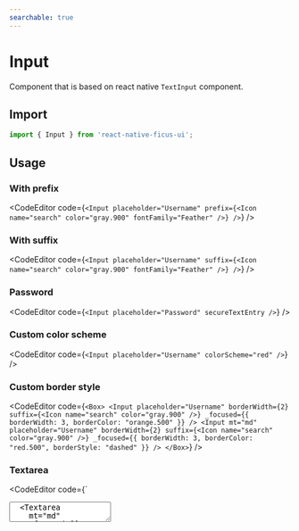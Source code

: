 ```yaml
---
searchable: true
---
```



# Input

Component that is based on react native `TextInput` component.

## Import

```js
import { Input } from 'react-native-ficus-ui';
```

## Usage

### With prefix

<CodeEditor code={`<Input
  placeholder="Username"
  prefix={<Icon name="search" color="gray.900" fontFamily="Feather" />}
/>`} />

### With suffix

<CodeEditor code={`<Input
  placeholder="Username"
  suffix={<Icon name="search" color="gray.900" fontFamily="Feather" />}
/>`} />

### Password

<CodeEditor code={`<Input
  placeholder="Password"
  secureTextEntry
/>`} />

### Custom color scheme

<CodeEditor code={`<Input
  placeholder="Username"
  colorScheme="red"
/>`} />

### Custom border style

<CodeEditor code={`<Box>
  <Input
    placeholder="Username"
    borderWidth={2}
    suffix={<Icon name="search" color="gray.900" />}
    _focused={{
      borderWidth: 3,
      borderColor: "orange.500"
    }}
  />
  <Input
    mt="md"
    placeholder="Username"
    borderWidth={2}
    suffix={<Icon name="search" color="gray.900" />}
    _focused={{
      borderWidth: 3,
      borderColor: "red.500",
      borderStyle: "dashed"
    }}
  />
</Box>`} />

### Textarea

<CodeEditor code={`<Box>
  <Textarea mt="md" />
  <Textarea
    mt="md"
    _focused={{
      borderWidth: 3,
      borderColor: "red.500",
      borderStyle: "dashed"
    }}
  />
</Box>`} />

## Props

Extends every `Box` props and react native `TextInput` component.

https://reactnative.dev/docs/textinput#props

